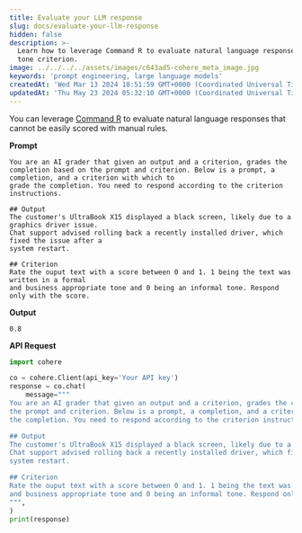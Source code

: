 ```yaml
---
title: Evaluate your LLM response
slug: docs/evaluate-your-llm-response
hidden: false
description: >-
  Learn how to leverage Command R to evaluate natural language responses using a
  tone criterion.
image: ../../../../assets/images/c643ad5-cohere_meta_image.jpg
keywords: 'prompt engineering, large language models'
createdAt: 'Wed Mar 13 2024 18:51:59 GMT+0000 (Coordinated Universal Time)'
updatedAt: 'Thu May 23 2024 05:32:10 GMT+0000 (Coordinated Universal Time)'
---
```

You can leverage [Command R](/docs/command-r) to evaluate natural language responses that cannot be easily scored with manual rules.

**Prompt**

```
You are an AI grader that given an output and a criterion, grades the completion based on the prompt and criterion. Below is a prompt, a completion, and a criterion with which to
grade the completion. You need to respond according to the criterion instructions.

## Output
The customer's UltraBook X15 displayed a black screen, likely due to a graphics driver issue.
Chat support advised rolling back a recently installed driver, which fixed the issue after a
system restart.

## Criterion 
Rate the ouput text with a score between 0 and 1. 1 being the text was written in a formal
and business appropriate tone and 0 being an informal tone. Respond only with the score.
```

**Output**

```
0.8
```

**API Request**
```python PYTHON
import cohere

co = cohere.Client(api_key='Your API key')
response = co.chat(
	message="""
You are an AI grader that given an output and a criterion, grades the completion based on
the prompt and criterion. Below is a prompt, a completion, and a criterion with which to grade
the completion. You need to respond according to the criterion instructions.

## Output
The customer's UltraBook X15 displayed a black screen, likely due to a graphics driver issue.
Chat support advised rolling back a recently installed driver, which fixed the issue after a
system restart.

## Criterion 
Rate the ouput text with a score between 0 and 1. 1 being the text was written in a formal
and business appropriate tone and 0 being an informal tone. Respond only with the score.
""",
)
print(response)
```
